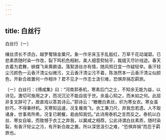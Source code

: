 ```yaml
---
---
---
```

title: 白丝行
---



白丝行〔一〕


缫丝须长不须白，越罗蜀锦金粟尺。象一作牙床玉手乱殷红，万草千花动凝碧。已悲素质随时染一作改，裂下鸣机色相射。美人细意熨帖平，裁缝灭尽针线迹。春天衣着为君舞，蛱蝶飞来黄鹂语。落絮游丝亦有情，随风照日宜一作疑轻举。香汗轻尘污颜色一云香汗清尘似微污，又云香汗清尘污不着，陈浩然本一云香汗清尘似颜色，开新合故置何一作相许？君不见才一作志士汲引难，恐惧弃捐忍羁旅。

〔一〕白丝行：《傅咸集》曰：“河南郭泰机，寒素后门之士，不知余无能为益，以诗见。激切可施用之才，而况沉沦不能自拔于世。余虽心知之，而未如之何。此屈非复文辞可了，故直戏以答其诗云。”郭诗云：“皦皦白素丝，织为寒女衣。寒女虽妙巧，不得秉杼机。天寒知运速，况复雁南飞。衣工秉刀尺，弃我忽若遗。人不取诸身，世事焉所希。况复已朝餐，曷由知我饥。”此诗用泰机之言而反之。泰机以白丝、寒女自喻，而致憾于衣工之弃我，以冀咸之相荐。公此诗谓白丝素质，随时染裂，有香汗轻尘之污，有开新合故之置。所以深思汲引之难，“恐惧弃捐”而忍于羁旅也。